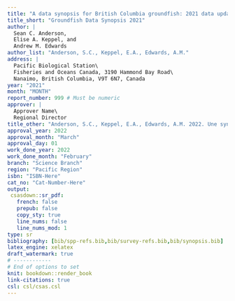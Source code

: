 ```yaml
---
title: "A data synopsis for British Columbia groundfish: 2021 data update"
title_short: "Groundfish Data Synopsis 2021"
author: |
  Sean C. Anderson,
  Elise A. Keppel, and
  Andrew M. Edwards
author_list: "Anderson, S.C., Keppel, E.A., Edwards, A.M."
address: |
  Pacific Biological Station\
  Fisheries and Oceans Canada, 3190 Hammond Bay Road\
  Nanaimo, British Columbia, V9T 6N7, Canada
year: "2021"
month: "MONTH"
report_number: 999 # Must be numeric
approver: |
  Approver Name\
  Regional Director
title_other: "Anderson, S.C., Keppel, E.A., Edwards, A.M. 2022. Une synthèse des données pour le poissons de fond de la Colombie-Britannique : mise à jour 2021. Secr. can. de consult. sci. du MPO. Doc. de rech. 2020/0XX. xx + XX p."
approval_year: 2022
approval_month: "March"
approval_day: 01
work_done_year: 2022
work_done_month: "February"
branch: "Science Branch"
region: "Pacific Region"
isbn: "ISBN-Here"
cat_no: "Cat-Number-Here"
output:
 csasdown::sr_pdf:
   french: false
   prepub: false
   copy_sty: true
   line_nums: false
   line_nums_mod: 1
type: sr
bibliography: [bib/spp-refs.bib,bib/survey-refs.bib,bib/synopsis.bib]
latex_engine: xelatex
draft_watermark: true
# ------------
# End of options to set
knit: bookdown::render_book
link-citations: true
csl: csl/csas.csl
---
```



